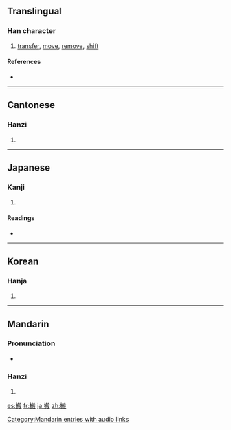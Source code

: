 ==Translingual==

===Han character===
{{Han char|rn=64|rad=手|as=10|sn=13|four=5704<sub>7</sub>|canj=手竹卜水 (QHYE)}}

# [[transfer]], [[move]], [[remove]], [[shift]]

====References====
* {{Han ref|kx=0448.030|dkj=12507|dj=0798.200|hdz=31933.020|uh=642C|ud=25644|bh=B768|bd=46952}}

----

==Cantonese==

===Hanzi===
{{yue-hanzi|jyut=|y=bun1}}

# {{defn|Cantonese|sort=手10}}

----

==Japanese==

===Kanji===
{{ja-kanji|grade=c|rs=手10}}

# {{defn|Japanese|sort=手10}}

====Readings====
* {{ja-readings|on=[[はん]] (han)|kun=[[うつす]] (utsusu), [[はこぶ]] (hakobu)}}

----

==Korean==

===Hanja===
{{ko-hanja|hangeul=반|eumhun=|rv=ban|mr=pan|y=pan}}

# {{defn|Korean|sort=手10}}

----

==Mandarin==

===Pronunciation===
*{{audio|zh-bān.ogg|audio}}

===Hanzi===
{{cmn-hanzi|pin=[[bān]] ([[ban1]])|wg=pan<sup>1</sup>}}

# {{defn|Mandarin|sort=手10}}

[[Category:Mandarin entries with audio links]]

[[es:搬]]
[[fr:搬]]
[[ja:搬]]
[[zh:搬]]